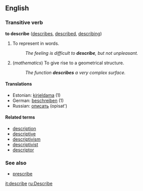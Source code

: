 ==English==
=== Transitive verb===
'''to describe''' ([[describes]], [[described]], [[describing]])

# To represent in words.
#: ''The feeling is difficult to '''describe''', but not unpleasant.''
# (''mathematics'') To give rise to a geometrical structure.
#: ''The function '''describes''' a very complex surface.''

====Translations====
*Estonian: [[kirjeldama]] (1)
*German: [[beschreiben]] (1)
*Russian: [[описать]] (opisat')

====Related terms====
*[[description]]
*[[descriptive]]
*[[descriptivism]]
*[[descriptivist]]
*[[descriptor]]

===See also===
*[[prescribe]]

[[it:describe]]
[[ru:Describe]]